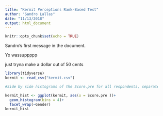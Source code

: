 ```yaml
---
title: "Kermit Perceptions Rank-Based Test"
author: "Sandro Lallas"
date: "11/13/2018"
output: html_document
---
```


```r
knitr::opts_chunk$set(echo = TRUE)
```

Sandro's first message in the document.

Yo wassuppppp

just tryna make a dollar out of 50 cents

```r
library(tidyverse)
kermit <- read_csv("kermit.csv")
```

```r
#Side by side histograms of the Score.pre for all respondents, separated by the gender column

kermit_hist <- ggplot(kermit, aes(x = Score.pre ))+ 
  geom_histogram(bins = 4)+
  facet_wrap(~Gender)
kermit_hist
```

